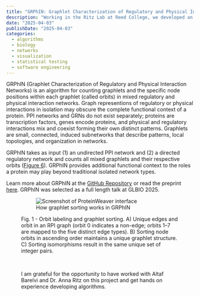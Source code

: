 ```yaml
---
title: "GRPhIN: Graphlet Characterization of Regulatory and Physical Interaction Networks"
description: "Working in the Ritz Lab at Reed College, we developed an algorithm to enumerate 2- and 3-node graphlets graphlets and their orbits in a mixed interaction networks."
date: "2025-04-03"
publishDate: "2025-04-03"
categories:
  - algorithms
  - biology
  - networks
  - visualization
  - statistical testing
  - software engineering
---
```


GRPhIN (Graphlet Characterization of Regulatory and Physical Interaction Networks) is an algorithm for counting graphlets and the specific node positions within each graphlet (called orbits) in mixed regulatory and physical interaction networks. Graph representions of regulatory or physical interactions in isolation may obscure the complete functional context of a protein. PPI networks and GRNs do not exist separately; proteins are transcription factors, genes encode proteins, and physical and regulatory interactions mix and coexist forming their own distinct patterns. Graphlets are small, connected, induced subnetworks that describe patterns, local topologies, and organization in networks.

GRPhIN takes as input (1) an undirected PPI network and (2) a directed regulatory network and counts all mixed graphlets and their respective orbits ([Figure 6](https://github.com/Reed-CompBio/motifs/blob/main/Complete%20Graphlet%20%26%20Orbit%20Definitions.pdf)). GRPhIN provides additional functional context to the roles a protein may play beyond traditional isolated network types.

Learn more about GRPhIN at the [GitHub Repository](https://github.com/Reed-CompBio/grphin) or read the preprint [here](https://www.biorxiv.org/content/10.1101/2025.02.19.639099v1). GRPhIN was selected as a full length talk at GLBIO 2025.

<figure>

![How graphlet sorting works in GRPhIN](images/GraphletsSortingDrawing.png){alt="Screenshot of ProteinWeaver interface"}

<figcaption>Fig. 1 - Orbit labeling and graphlet sorting. A) Unique edges and orbit in an RPI graph (orbit 0 indicates a non-edge; orbits 1--7 are mapped to the five distinct edge types). B) Sorting node orbits in ascending order maintains a unique graphlet structure. C) Sorting isomorphisms result in the same unique set of integer pairs.</figcaption>

<br>

I am grateful for the opportunity to have worked with Altaf Barelvi and Dr. Anna Ritz on this project and get hands on experience developing algorithms.
